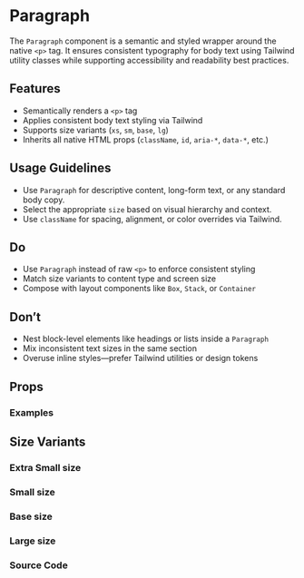 
<Meta of={ParagraphStories} />

# Paragraph

The `Paragraph` component is a semantic and styled wrapper around the native `<p>` tag. It ensures consistent typography for body text using Tailwind utility classes while supporting accessibility and readability best practices.

## Features

- Semantically renders a `<p>` tag
- Applies consistent body text styling via Tailwind
- Supports size variants (`xs`, `sm`, `base`, `lg`)
- Inherits all native HTML props (`className`, `id`, `aria-*`, `data-*`, etc.)

## Usage Guidelines

- Use `Paragraph` for descriptive content, long-form text, or any standard body copy.
- Select the appropriate `size` based on visual hierarchy and context.
- Use `className` for spacing, alignment, or color overrides via Tailwind.

## Do

- Use `Paragraph` instead of raw `<p>` to enforce consistent styling
- Match size variants to content type and screen size
- Compose with layout components like `Box`, `Stack`, or `Container`

## Don’t

- Nest block-level elements like headings or lists inside a `Paragraph`
- Mix inconsistent text sizes in the same section
- Overuse inline styles—prefer Tailwind utilities or design tokens

## Props

<Controls of={ParagraphStories.Base} />

### Examples

## Size Variants

### Extra Small size

<Canvas of={ParagraphStories.ExtraSmall} />

### Small size

<Canvas of={ParagraphStories.Small} />

### Base size

<Canvas of={ParagraphStories.Base} />

### Large size

<Canvas of={ParagraphStories.Large} />

### Source Code

<Source of={ParagraphStories.Base} language="tsx" />
